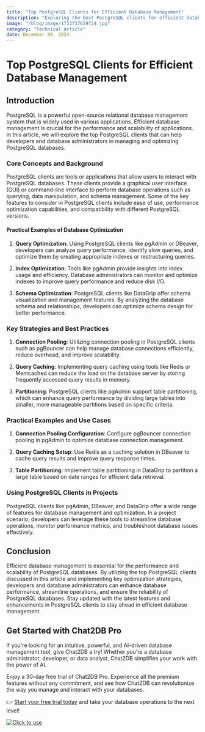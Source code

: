 ```yaml
---
title: "Top PostgreSQL Clients for Efficient Database Management"
description: "Exploring the best PostgreSQL clients for efficient database management and optimization."
image: "/blog/image/1733737659724.jpg"
category: "Technical Article"
date: December 09, 2024
---
```


# Top PostgreSQL Clients for Efficient Database Management

## Introduction
PostgreSQL is a powerful open-source relational database management system that is widely used in various applications. Efficient database management is crucial for the performance and scalability of applications. In this article, we will explore the top PostgreSQL clients that can help developers and database administrators in managing and optimizing PostgreSQL databases.

### Core Concepts and Background
PostgreSQL clients are tools or applications that allow users to interact with PostgreSQL databases. These clients provide a graphical user interface (GUI) or command-line interface to perform database operations such as querying, data manipulation, and schema management. Some of the key features to consider in PostgreSQL clients include ease of use, performance optimization capabilities, and compatibility with different PostgreSQL versions.

#### Practical Examples of Database Optimization
1. **Query Optimization**: Using PostgreSQL clients like pgAdmin or DBeaver, developers can analyze query performance, identify slow queries, and optimize them by creating appropriate indexes or restructuring queries.

2. **Index Optimization**: Tools like pgAdmin provide insights into index usage and efficiency. Database administrators can monitor and optimize indexes to improve query performance and reduce disk I/O.

3. **Schema Optimization**: PostgreSQL clients like DataGrip offer schema visualization and management features. By analyzing the database schema and relationships, developers can optimize schema design for better performance.

### Key Strategies and Best Practices
1. **Connection Pooling**: Utilizing connection pooling in PostgreSQL clients such as pgBouncer can help manage database connections efficiently, reduce overhead, and improve scalability.

2. **Query Caching**: Implementing query caching using tools like Redis or Memcached can reduce the load on the database server by storing frequently accessed query results in memory.

3. **Partitioning**: PostgreSQL clients like pgAdmin support table partitioning, which can enhance query performance by dividing large tables into smaller, more manageable partitions based on specific criteria.

### Practical Examples and Use Cases
1. **Connection Pooling Configuration**: Configure pgBouncer connection pooling in pgAdmin to optimize database connection management.

2. **Query Caching Setup**: Use Redis as a caching solution in DBeaver to cache query results and improve query response times.

3. **Table Partitioning**: Implement table partitioning in DataGrip to partition a large table based on date ranges for efficient data retrieval.

### Using PostgreSQL Clients in Projects
PostgreSQL clients like pgAdmin, DBeaver, and DataGrip offer a wide range of features for database management and optimization. In a project scenario, developers can leverage these tools to streamline database operations, monitor performance metrics, and troubleshoot database issues effectively.

## Conclusion
Efficient database management is essential for the performance and scalability of PostgreSQL databases. By utilizing the top PostgreSQL clients discussed in this article and implementing key optimization strategies, developers and database administrators can enhance database performance, streamline operations, and ensure the reliability of PostgreSQL databases. Stay updated with the latest features and enhancements in PostgreSQL clients to stay ahead in efficient database management.

## Get Started with Chat2DB Pro

If you're looking for an intuitive, powerful, and AI-driven database management tool, give Chat2DB a try! Whether you're a database administrator, developer, or data analyst, Chat2DB simplifies your work with the power of AI.

Enjoy a 30-day free trial of Chat2DB Pro. Experience all the premium features without any commitment, and see how Chat2DB can revolutionize the way you manage and interact with your databases.

👉 [Start your free trial today](https://chat2db.ai/pricing) and take your database operations to the next level!


[![Click to use](/image/blog/bg/chat2db.jpg)](https://chat2db.ai/)
